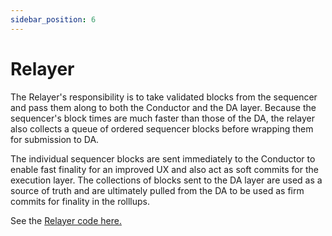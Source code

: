 ```yaml
---
sidebar_position: 6
---
```


# Relayer


<Deployments />

The Relayer's responsibility is to take validated blocks from the sequencer and
pass them along to both the Conductor and the DA layer. Because the sequencer's
block times are much faster than those of the DA, the relayer also collects a
queue of ordered sequencer blocks before wrapping them for submission to DA.

The individual sequencer blocks are sent immediately to the Conductor to enable
fast finality for an improved UX and also act as soft commits for the execution
layer. The collections of blocks sent to the DA layer are used as a source of
truth and are ultimately pulled from the DA to be used as firm commits for
finality in the rolllups.

See the [Relayer code
here.](https://github.com/astriaorg/astria/tree/main/crates/astria-sequencer-relayer)
